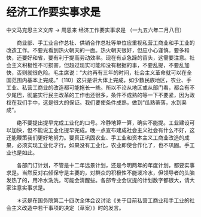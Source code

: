 # 经济工作要实事求是

中文马克思主义文库 -> 周恩来
经济工作要实事求是
（一九五六年二月八日）


　　商业部、手工业合作总社、供销合作总社等单位应重视私营工商业和手工业的改造工作。不要光看到热火朝天的一面。热火朝天很好，但应小心谨慎。要多和快，还要好和省，要有利于提高劳动效率。现在有点急躁的苗头，这需要注意。社会主义积极性不可损害，但超过现实可能和没有根据的事，不要乱提，不要乱加快，否则就很危险。毛主席说：“大约再有三年的时间，社会主义革命就可以在全国范围内基本上完成。”〔110〕这只是讲大体上完成，如少数民族地区，农业、手工业、私营工商业的改造都可能拖长一些。所以不论从地区或从部门看，都会有不少尾巴，彻底实行民主改革的工作也还很多，条件不成熟的等一下不要紧，因为政权在我们手中，这是很大的保证。我们要使条件成熟，做到“瓜熟蒂落，水到渠成”。

　　绝不要提出提早完成工业化的口号。冷静地算一算，确实不能提。工业建设可以加快，但不能说工业化提早完成。晚一点宣布建成社会主义社会有什么不好，这还能鞭策我们更好地努力。要真正巩固农业、手工业和资本主义工商业改造的成果，必须实现工业化才行。如果没有工业化，农业即使合作化了，也不巩固。手工业也是如此。


　　各部门订计划，不管是十二年远景计划，还是今明两年的年度计划，都要实事求是。当然反对右倾保守是主要的，对群众的积极性不能泼冷水，但领导者的头脑发热了的，用冷水洗洗，可能会清醒些。各部专业会议提的计划数字都很大，请大家注意实事求是。




　　＊这是在国务院第二十四次全体会议讨论《关于目前私营工商业和手工业的社会主义改造中若干事项的决定（草案）》时的发言。



